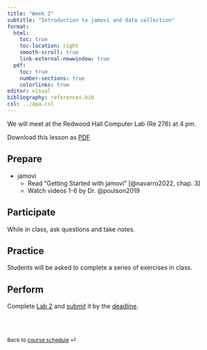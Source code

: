 ```yaml
---
title: "Week 2"
subtitle: "Introduction to jamovi and data collection"
format: 
  html:
    toc: true
    toc-location: right
    smooth-scroll: true
    link-external-newwindow: true
  pdf:
    toc: true
    number-sections: true
    colorlinks: true
editor: visual
bibliography: references.bib
csl: ../apa.csl
---
```


::: callout-important
We will meet at the Redwood Hall Computer Lab (Re 276) at 4 pm.

Download this lesson as [PDF](week-2.pdf)
:::

## Prepare

-   jamovi
    -   Read "Getting Started with jamovi" [@navarro2022, chap. 3]
    -   Watch videos 1-6 by Dr. @poulson2019

## Participate

While in class, ask questions and take notes.

## Practice

Students will be asked to complete a series of exercises in class.

## Perform

Complete [Lab 2](../labs/lab-2.qmd) and [submit](https://canvas.csun.edu) it by the [deadline](../index.qmd).

<br><br>

::: {style="font-size: 0.875em;"}
Back to [course schedule](/ "Course schedule") ⏎
:::
